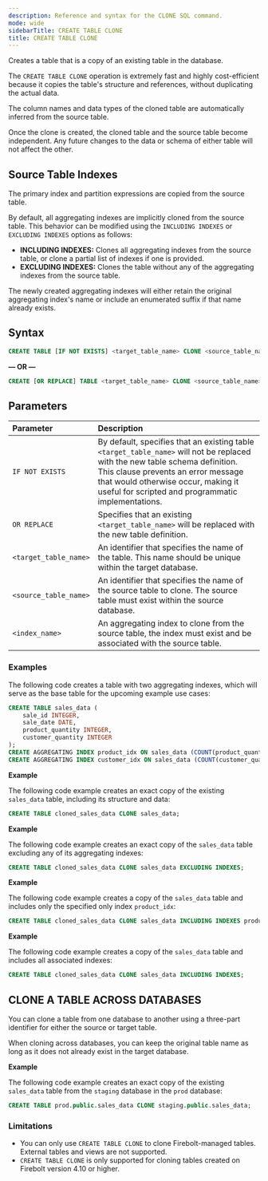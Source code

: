 ```yaml
---
description: Reference and syntax for the CLONE SQL command.
mode: wide
sidebarTitle: CREATE TABLE CLONE
title: CREATE TABLE CLONE
---
```



Creates a table that is a copy of an existing table in the database. 

The `CREATE TABLE CLONE` operation is extremely fast and highly cost-efficient because it copies the table's structure and references, without duplicating the actual data.

The column names and data types of the cloned table are automatically inferred from the source table. 

Once the clone is created, the cloned table and the source table become independent. Any future changes to the data or schema of either table will not affect the other.

## Source Table Indexes
The primary index and partition expressions are copied from the source table.

By default, all aggregating indexes are implicitly cloned from the source table. This behavior can be modified using the `INCLUDING INDEXES` or `EXCLUDING INDEXES` options as follows:
- **INCLUDING INDEXES:** Clones all aggregating indexes from the source table, or clone a partial list of indexes if one is provided.
- **EXCLUDING INDEXES:** Clones the table without any of the aggregating indexes from the source table.

The newly created aggregating indexes will either retain the original aggregating index's name or include an enumerated suffix if that name already exists.

## Syntax

```sql
CREATE TABLE [IF NOT EXISTS] <target_table_name> CLONE <source_table_name> [{INCLUDING INDEXES [<index_name>,...] | EXCLUDING INDEXES}] 
```

**&mdash; OR &mdash;**


```sql
CREATE [OR REPLACE] TABLE <target_table_name> CLONE <source_table_name> [{INCLUDING INDEXES [<index_name>,...] | EXCLUDING INDEXES}] 
```

## Parameters


| Parameter                                       | Description                                                                                                     |
| :----------------------------------------------- | :--------------------------------------------------------------------------------------------------------------- |
| `IF NOT EXISTS`        | By default, specifies that an existing table `<target_table_name>` will not be replaced with the new table schema definition. This clause prevents an error message that would otherwise occur, making it useful for scripted and programmatic implementations.|
| `OR REPLACE`           | Specifies that an existing `<target_table_name>` will be replaced with the new table definition.|
| `<target_table_name>`  | An identifier that specifies the name of the table. This name should be unique within the target database. |
| `<source_table_name>` | An identifier that specifies the name of the source table to clone. The source table must exist within the source database.               |
| `<index_name>`	| An aggregating index to clone from the source table, the index must exist and be associated with the source table.


### Examples

The following code creates a table with two aggregating indexes, which will serve as the base table for the upcoming example use cases:

```sql
CREATE TABLE sales_data (
    sale_id INTEGER,
    sale_date DATE,
    product_quantity INTEGER,
    customer_quantity INTEGER
);
CREATE AGGREGATING INDEX product_idx ON sales_data (COUNT(product_quantity));
CREATE AGGREGATING INDEX customer_idx ON sales_data (COUNT(customer_quantity));
```

**Example**

The following code example creates an exact copy of the existing `sales_data` table, including its structure and data:

```sql
CREATE TABLE cloned_sales_data CLONE sales_data;
```
**Example**

The following code example creates an exact copy of the `sales_data` table excluding any of its aggregating indexes:

```sql
CREATE TABLE cloned_sales_data CLONE sales_data EXCLUDING INDEXES;
```

**Example**

The following code example creates a copy of the `sales_data` table and includes only the specified only index `product_idx`:

```sql
CREATE TABLE cloned_sales_data CLONE sales_data INCLUDING INDEXES product_idx;
```

**Example**

The following code example creates a copy of the `sales_data` table and includes all associated indexes:

```sql
CREATE TABLE cloned_sales_data CLONE sales_data INCLUDING INDEXES;
```

## CLONE A TABLE ACROSS DATABASES

You can clone a table from one database to another using a three-part identifier for either the source or target table.

When cloning across databases, you can keep the original table name as long as it does not already exist in the target database.

**Example**

The following code example creates an exact copy of the existing `sales_data` table from the `staging` database in the `prod` database:

```sql
CREATE TABLE prod.public.sales_data CLONE staging.public.sales_data;
```

### Limitations
* You can only use `CREATE TABLE CLONE` to clone Firebolt-managed tables. External tables and views are not supported.
* `CREATE TABLE CLONE` is only supported for cloning tables created on Firebolt version 4.10 or higher.

